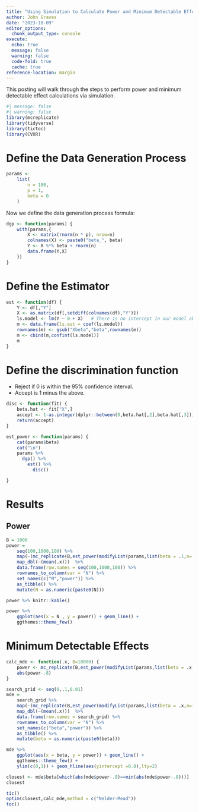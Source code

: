```yaml
---
title: "Using Simulation to Calculate Power and Minimum Detectable Effects"
author: John Graves
date: "2023-10-09"
editor_options: 
  chunk_output_type: console
execute:
  echo: true
  message: false
  warning: false  
  code-fold: true
  cache: true
reference-location: margin
---
```


This posting will walk through the steps to perform power and minimum detectable effect calculations via simulation.

```r
#| message: false
#| warning: false
library(mcreplicate)
library(tidyverse)
library(tictoc)
library(CVXR)
```

# Define the Data Generation Process

```r
params <-
    list(
        n = 100,
        p = 1,
        beta = 0
    )
```

Now we define the data generation process formula:

```r
dgp <- function(params) {
    with(params,{
        X <- matrix(rnorm(n * p), nrow=n)
        colnames(X) <- paste0("beta_", beta)
        Y <- X %*% beta + rnorm(n)
        data.frame(Y,X)
    })
}
```

# Define the Estimator

```r
est <- function(df) {
    Y <- df[,"Y"]
    X <- as.matrix(df[,setdiff(colnames(df),"Y")])
    ls.model <- lm(Y ~ 0 + X)   # There is no intercept in our model above
    m <- data.frame(ls.est = coef(ls.model))
    rownames(m) <- gsub("Xbeta","beta",rownames(m))
    m <- cbind(m,confint(ls.model))
    m
}
```

# Define the discrimination function

-   Reject if 0 is within the 95% confidence interval.
-   Accept is 1 minus the above.

```r
disc <- function(fit) {
    beta.hat <- fit["X",]
    accept <- 1-as.integer(dplyr::between(0,beta.hat[,2],beta.hat[,3]))
    return(accept)
}
```

```r
est_power <- function(params) {
    cat(params$beta)
    cat("\n")
    params %>%  
      dgp() %>%  
        est() %>% 
          disc()

}

```

# Results

## Power

```r
B = 1000
power =
    seq(100,1000,100) %>%
    map(~(mc_replicate(B,est_power(modifyList(params,list(beta = .1,n=.x))),mc.cores=10))) %>%
    map_dbl(~(mean(.x)))  %>%
    data.frame(row.names = seq(100,1000,100)) %>%
    rownames_to_column(var = "N") %>%
    set_names(c("N","power")) %>%
    as_tibble() %>%
    mutate(N = as.numeric(paste0(N)))

power %>% knitr::kable()

power %>%
    ggplot(aes(x = N , y = power)) + geom_line() +
    ggthemes::theme_few()

```

# Minimum Detectable Effects

```r
calc_mde <- function(.x, B=10000) {
    power <- mc_replicate(B,est_power(modifyList(params,list(beta = .x,n=1000))),mc.cores=10) %>% mean()
    abs(power-.8)
}
```

```r
search_grid <- seq(0,.1,0.01)
mde =
    search_grid %>%
    map(~(mc_replicate(B,est_power(modifyList(params,list(beta = .x,n=1000))),mc.cores=10))) %>%
    map_dbl(~(mean(.x)))  %>%
    data.frame(row.names = search_grid) %>%
    rownames_to_column(var = "N") %>%
    set_names(c("beta","power")) %>%
    as_tibble() %>%
    mutate(beta = as.numeric(paste0(beta)))

mde %>%
    ggplot(aes(x = beta, y = power)) + geom_line() +
    ggthemes::theme_few() +
    ylim(c(0,1)) + geom_hline(aes(yintercept =0.8),lty=2)
```

```r
closest <- mde$beta[which(abs(mde$power-.8)==min(abs(mde$power-.8)))]
closest
```

```r
tic()
optim(closest,calc_mde,method = c("Nelder-Mead"))
toc()
```


